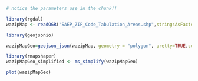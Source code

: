 ```r
# notice the parameters use in the chunk!!

library(rgdal)
wazipMap <- readOGR("SAEP_ZIP_Code_Tabulation_Areas.shp",stringsAsFactors=F) 
```

```r
library(geojsonio)

wazipMapGeo=geojson_json(wazipMap, geometry = "polygon", pretty=TRUE,convert_wgs84=T)
```
```r
library(rmapshaper)
wazipMapGeo_simplified <- ms_simplify(wazipMapGeo)
```
```r
plot(wazipMapGeo)
```

